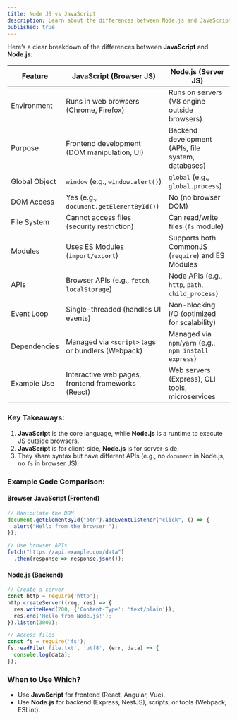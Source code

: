 ```yaml
---
title: Node JS vs JavaScript
description: Learn about the differences between Node.js and JavaScript
published: true
---
```


Here’s a clear breakdown of the differences between **JavaScript** and **Node.js**:

<table>
        <thead>
            <tr>
                <th>Feature</th>
                <th>JavaScript (Browser JS)</th>
                <th>Node.js (Server JS)</th>
            </tr>
        </thead>
        <tbody>
            <tr>
                <td class="feature">Environment</td>
                <td>Runs in web browsers (Chrome, Firefox)</td>
                <td>Runs on servers (V8 engine outside browsers)</td>
            </tr>
            <tr>
                <td class="feature">Purpose</td>
                <td>Frontend development (DOM manipulation, UI)</td>
                <td>Backend development (APIs, file system, databases)</td>
            </tr>
            <tr>
                <td class="feature">Global Object</td>
                <td><code>window</code> (e.g., <code>window.alert()</code>)</td>
                <td><code>global</code> (e.g., <code>global.process</code>)</td>
            </tr>
            <tr>
                <td class="feature">DOM Access</td>
                <td>Yes (e.g., <code>document.getElementById()</code>)</td>
                <td>No (no browser DOM)</td>
            </tr>
            <tr>
                <td class="feature">File System</td>
                <td>Cannot access files (security restriction)</td>
                <td>Can read/write files (<code>fs</code> module)</td>
            </tr>
            <tr>
                <td class="feature">Modules</td>
                <td>Uses ES Modules (<code>import/export</code>)</td>
                <td>Supports both CommonJS (<code>require</code>) and ES Modules</td>
            </tr>
            <tr>
                <td class="feature">APIs</td>
                <td>Browser APIs (e.g., <code>fetch</code>, <code>localStorage</code>)</td>
                <td>Node APIs (e.g., <code>http</code>, <code>path</code>, <code>child_process</code>)</td>
            </tr>
            <tr>
                <td class="feature">Event Loop</td>
                <td>Single-threaded (handles UI events)</td>
                <td>Non-blocking I/O (optimized for scalability)</td>
            </tr>
            <tr>
                <td class="feature">Dependencies</td>
                <td>Managed via <code>&lt;script&gt;</code> tags or bundlers (Webpack)</td>
                <td>Managed via <code>npm</code>/<code>yarn</code> (e.g., <code>npm install express</code>)</td>
            </tr>
            <tr>
                <td class="feature">Example Use</td>
                <td>Interactive web pages, frontend frameworks (React)</td>
                <td>Web servers (Express), CLI tools, microservices</td>
            </tr>
        </tbody>
    </table>

### **Key Takeaways:**
1. **JavaScript** is the core language, while **Node.js** is a runtime to execute JS outside browsers.
2. **JavaScript** is for client-side, **Node.js** is for server-side.
3. They share syntax but have different APIs (e.g., no `document` in Node.js, no `fs` in browser JS).

### **Example Code Comparison:**
#### **Browser JavaScript (Frontend)**
```javascript
// Manipulate the DOM
document.getElementById("btn").addEventListener("click", () => {
  alert("Hello from the browser!");
});

// Use browser APIs
fetch("https://api.example.com/data")
  .then(response => response.json());
```

#### **Node.js (Backend)**
```javascript
// Create a server
const http = require('http');
http.createServer((req, res) => {
  res.writeHead(200, {'Content-Type': 'text/plain'});
  res.end('Hello from Node.js!');
}).listen(3000);

// Access files
const fs = require('fs');
fs.readFile('file.txt', 'utf8', (err, data) => {
  console.log(data);
});
```

### **When to Use Which?**
- Use **JavaScript** for frontend (React, Angular, Vue).
- Use **Node.js** for backend (Express, NestJS), scripts, or tools (Webpack, ESLint).

